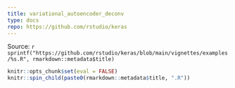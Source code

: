 ```yaml
---
title: variational_autoencoder_deconv
type: docs
repo: https://github.com/rstudio/keras
---
```


<div class="source-ref">
<span class="caption">Source: </span>`r sprintf("https://github.com/rstudio/keras/blob/main/vignettes/examples/%s.R", rmarkdown::metadata$title)`
</div>

```r
knitr::opts_chunk$set(eval = FALSE)
knitr::spin_child(paste0(rmarkdown::metadata$title, ".R"))
```
